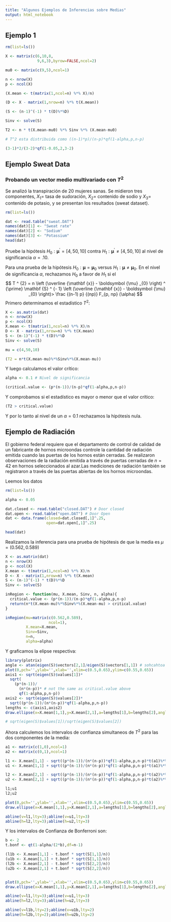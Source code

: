 ```yaml
---
title: "Algunos Ejemplos de Inferencias sobre Medias"
output: html_notebook
---
```


## Ejemplo 1

```r
rm(list=ls())

X <- matrix(c(6,10,8,
              9,6,3),byrow=FALSE,ncol=2)

mu0 <- matrix(c(9,5),ncol=1)

n <- nrow(X)
p <- ncol(X)

(X.mean <- t(matrix(1,ncol=n) %*% X)/n)

(D <- X - matrix(1,nrow=n) %*% t(X.mean))

(S <- (n-1)^(-1) * t(D)%*%D)

Sinv <- solve(S)

T2 <- n * t(X.mean-mu0) %*% Sinv %*% (X.mean-mu0)

# T^2 esta distribuida como ((n-1)*p)/(n-p)*qf(1-alpha,p,n-p)

(3-1)*2/(3-2)*qf(1-0.05,2,3-2)
```



## Ejemplo Sweat Data
### Probando un vector medio multivariado con $T^{2}$
Se analizó la transpiración de 20 mujeres sanas. Se midieron tres componentes, $X_{1} =$ tasa de sudoración, $X_{2}=$ contenido de sodio y $X_{3} =$ contenido de potasio, y se presentan los resultados (sweat dataset). 
```r

rm(list=ls())

dat <- read.table("sweat.DAT")
names(dat)[1] <- "Sweat rate"
names(dat)[2] <- "Sodium"
names(dat)[3] <- "Potassium"
head(dat)
```


Pruebe la hipótesis $H_{0}: \boldsymbol {\mu} ^ {\prime} = [4,50,10]$ contra $H_{1}: \boldsymbol {\mu} ^ {\prime} \neq [4,50,10]$ al nivel de
significancia $\alpha = .10$.


Para una prueba de la hipótesis $H_{0}: \boldsymbol {\mu} = \boldsymbol {\mu} _{0}$ versus $H_{1}: \boldsymbol { \mu} \neq \boldsymbol {\mu} _{0}.$ En el nivel de significancia $\alpha$, rechazamos $H_{0}$ a favor de $H_{1}$ si el
$$
T ^ {2} = n \left (\overline {\mathbf {x}} - \boldsymbol {\mu} _{0} \right) ^ {\prime} \mathbf {S} ^ {- 1} \left (\overline {\mathbf {x}} - \boldsymbol {\mu} _{0} \right)> \frac {(n-1) p} {(np)} F_{p, np} (\alpha)
$$
Primero determinamos el estadístico $T^2$:
```r

X <- as.matrix(dat)
n <- nrow(X)
p <- ncol(X)
X.mean <- t(matrix(1,ncol=n) %*% X)/n
D <- X - matrix(1,nrow=n) %*% t(X.mean)
S <- (n-1)^(-1) * t(D)%*%D
Sinv <- solve(S)

mu = c(4,50,10)

(T2 = n*t(X.mean-mu)%*%Sinv%*%(X.mean-mu))
```

Y luego calculamos el valor crítico:
```r
alpha <- 0.1 # Nivel de significancia

(critical.value <- (p*(n-1))/(n-p)*qf(1-alpha,p,n-p))

```
Y comprobamos si el estadístico es mayor o menor que el valor crítico:

```r
(T2 > critical.value)

```

Y por lo tanto al nivel de un $\alpha=0.1$ rechazamos la hipótesis nula.

## Ejemplo de Radiación

El gobierno federal requiere que el departamento de control de calidad de un fabricante de hornos microondas controle la cantidad de radiación emitida cuando las puertas de los hornos están cerradas. Se realizaron observaciones de la radiación emitida a través de puertas cerradas de $n = 42$ en hornos seleccionados al azar.Las mediciones de radiación también se registraron a través de las puertas abiertas de los hornos microondas.

Leemos los datos
```r
rm(list=ls())

alpha <- 0.05

dat.closed <- read.table("closed.DAT") # Door closed
dat.open <- read.table("open.DAT") # Door Open
dat <- data.frame(closed=dat.closed[,1]^.25, 
                  open=dat.open[,1]^.25)

head(dat)

```

Realizamos la inferencia para una prueba de hipótesis de que la media es $\mu=(0.562,0.589)$
```r
X <- as.matrix(dat)
n <- nrow(X)
p <- ncol(X)
X.mean <- t(matrix(1,ncol=n) %*% X)/n
D <- X - matrix(1,nrow=n) %*% t(X.mean)
S <- (n-1)^(-1) * t(D)%*%D
Sinv <- solve(S)

inRegion <- function(mu, X.mean, Sinv, n, alpha){
  critical.value <- (p*(n-1))/(n-p)*qf(1-alpha,p,n-p)
  return(n*t(X.mean-mu)%*%Sinv%*%(X.mean-mu) > critical.value)
}

inRegion(mu=matrix(c(0.562,0.589),
                   ncol=1),
         X.mean=X.mean,
         Sinv=Sinv,
         n=n,
         alpha=alpha)

```

Y graficamos la elipse respectiva:

```r
library(plotrix)
angle <- atan(eigen(S)$vectors[2,1]/eigen(S)$vectors[1,1]) # sohcahtoa
plot(0,pch='',ylab='',xlab='',xlim=c(0.5,0.65),ylim=c(0.55,0.65))
axis1 <- sqrt(eigen(S)$values[1])*
  sqrt(
    (p*(n-1))/
      (n*(n-p))* # not the same as critical.value above
      qf(1-alpha,p,n-p)) 
axis2 <- sqrt(eigen(S)$values[2])*
  sqrt((p*(n-1))/(n*(n-p))*qf(1-alpha,p,n-p))
lengths <- c(axis1,axis2)
draw.ellipse(x=X.mean[1,1],y=X.mean[2,1],a=lengths[1],b=lengths[2],angle=angle,deg=FALSE)

# sqrt(eigen(S)$values[1])/sqrt(eigen(S)$values[2])
```

Ahora calculemos los intervalos de confianza simultaneos de $T^2$ para las dos componentes de la media:
```r
a1 <- matrix(c(1,0),ncol=1)
a2 <- matrix(c(0,1),ncol=1)

l1 <- X.mean[1,1] - sqrt((p*(n-1))/(n*(n-p))*qf(1-alpha,p,n-p)*t(a1)%*%S%*%a1)
u1 <- X.mean[1,1] + sqrt((p*(n-1))/(n*(n-p))*qf(1-alpha,p,n-p)*t(a1)%*%S%*%a1)

l2 <- X.mean[2,1] - sqrt((p*(n-1))/(n*(n-p))*qf(1-alpha,p,n-p)*t(a2)%*%S%*%a2)
u2 <- X.mean[2,1] + sqrt((p*(n-1))/(n*(n-p))*qf(1-alpha,p,n-p)*t(a2)%*%S%*%a2)

l1;u1
l2;u2

plot(0,pch='',ylab='',xlab='',xlim=c(0.5,0.65),ylim=c(0.55,0.65))
draw.ellipse(x=X.mean[1,1],y=X.mean[2,1],a=lengths[1],b=lengths[2],angle=angle,deg=FALSE)

abline(v=l1,lty=3);abline(v=u1,lty=3)
abline(h=l2,lty=3);abline(h=u2,lty=3)
```
Y los intervalos de Confianza de Bonferroni son:

```r
b <- 2
t.bonf <- qt(1-alpha/(2*b),df=n-1)

(l1b <- X.mean[1,1] - t.bonf * sqrt(S[1,1]/n))
(u1b <- X.mean[1,1] + t.bonf * sqrt(S[1,1]/n))
(l2b <- X.mean[2,1] - t.bonf * sqrt(S[2,2]/n))
(u2b <- X.mean[2,1] + t.bonf * sqrt(S[2,2]/n))


plot(0,pch='',ylab='',xlab='',xlim=c(0.5,0.65),ylim=c(0.55,0.65))
draw.ellipse(x=X.mean[1,1],y=X.mean[2,1],a=lengths[1],b=lengths[2],angle=angle,deg=FALSE)

abline(v=l1,lty=3);abline(v=u1,lty=3)
abline(h=l2,lty=3);abline(h=u2,lty=3)

abline(v=l1b,lty=2);abline(v=u1b,lty=2)
abline(h=l2b,lty=2);abline(h=u2b,lty=2)

```


